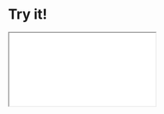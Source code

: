 
# Try it!

<section style={{ width: '90vw', margin: 'auto' }}>
  <iframe
    src={`https://stackblitz.com/github/lewis-wow/ptsq/tree/master/examples/basic?${searchParams(
      {
        embed: '1',
        file: ['src/server.ts', 'src/client.ts'],
        hideNavigation: '1',
        terminalHeight: '1',
        showSidebar: '0',
        view: 'editor',
      },
    )}`}
    style={{
      width: '100%',
      height: 'auto',
      aspectRatio: '16 / 9',
    }}
  />
</section>
